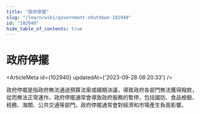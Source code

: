 ```yaml
---
title: "政府停擺"
slug: "/learn/wiki/government-shutdown-102940"
id: "102940"
hide_table_of_contents: true
---
```



# 政府停擺

<ArticleMeta id={102940} updatedAt={'2023-09-28 08:20:33'} />
<div className='border-solid border-b border-t-0 my-4 border-[var(--ifm-color-gray-300)]' />

政府停擺是指政府無法通過預算法案或續期決議，導致政府各部門無法獲得撥款，從而無法正常運作。政府停擺通常會導致政府服務的暫停，包括國防、食品檢驗、税務、海關、公共交通等部門。政府停擺通常會對經濟和市場產生負面影響。
